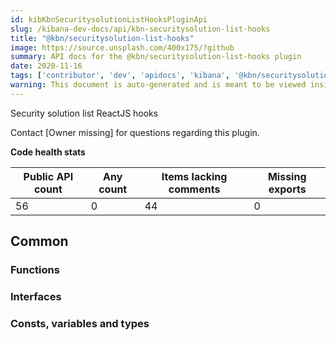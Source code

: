 ---
id: kibKbnSecuritysolutionListHooksPluginApi
slug: /kibana-dev-docs/api/kbn-securitysolution-list-hooks
title: "@kbn/securitysolution-list-hooks"
image: https://source.unsplash.com/400x175/?github
summary: API docs for the @kbn/securitysolution-list-hooks plugin
date: 2020-11-16
tags: ['contributor', 'dev', 'apidocs', 'kibana', '@kbn/securitysolution-list-hooks']
warning: This document is auto-generated and is meant to be viewed inside our experimental, new docs system. Reach out in #docs-engineering for more info.
---

Security solution list ReactJS hooks

Contact [Owner missing] for questions regarding this plugin.

**Code health stats**

| Public API count  | Any count | Items lacking comments | Missing exports | 
|-------------------|-----------|------------------------|-----------------|
| 56 | 0 | 44 | 0 |

## Common

### Functions
<DocDefinitionList data={kbnSecuritysolutionListHooksObj.common.functions}/>

### Interfaces
<DocDefinitionList data={kbnSecuritysolutionListHooksObj.common.interfaces}/>

### Consts, variables and types
<DocDefinitionList data={kbnSecuritysolutionListHooksObj.common.misc}/>

